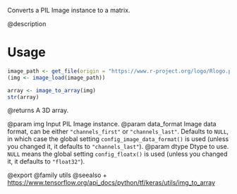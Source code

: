 Converts a PIL Image instance to a matrix.

@description

# Usage
```r
image_path <- get_file(origin = "https://www.r-project.org/logo/Rlogo.png")
(img <- image_load(image_path))

array <- image_to_array(img)
str(array)
```

@returns
    A 3D array.

@param img Input PIL Image instance.
@param data_format Image data format, can be either `"channels_first"` or
    `"channels_last"`. Defaults to `NULL`, in which case the global
    setting `config_image_data_format()` is used (unless you
    changed it, it defaults to `"channels_last"`).
@param dtype Dtype to use. `NULL` means the global setting
    `config_floatx()` is used (unless you changed it, it
    defaults to `"float32"`).

@export
@family utils
@seealso
+ <https://www.tensorflow.org/api_docs/python/tf/keras/utils/img_to_array>
